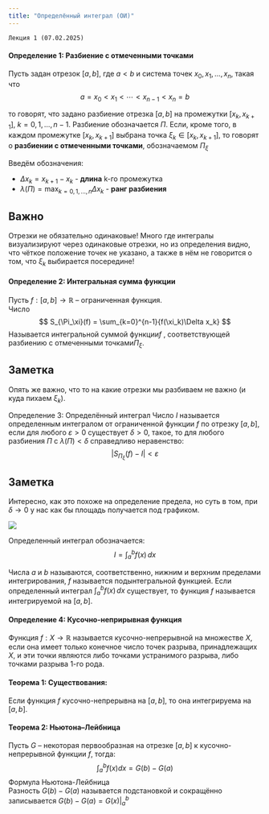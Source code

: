 ```yaml
---
title: "Определённый интеграл (ОИ)"
---
```

`Лекция 1 (07.02.2025)`

#### Определение 1: Разбиение с отмеченными точками
Пусть задан отрезок $[a, b]$, где $a < b$ и система точек $x_0, x_1, ..., x_n$, такая что 
$$
a = x_0 < x_1 < \cdots < x_{n-1} < x_n = b
$$

то говорят, что задано разбиение отрезка $[a, b]$ на промежутки $[x_k, x_{k+1}]$, $k = 0, 1, ..., n-1$. Разбиение обозначается $\Pi$. Если, кроме того, в каждом промежутке $[x_k, x_{k+1}]$ выбрана точка $\xi_k \in [x_k, x_{k+1}]$, то говорят о **разбиении с отмеченными точками**, обозначаемом $\Pi_\xi$

Введём обозначения:

- $\Delta x_k = x_{k+1} - x_k$ - **длина** k-го промежутка
- $\lambda(\Pi) = \max_{k=0,1,...,n} \Delta x_k$ - **ранг разбиения**

::: {.callout-important}
## Важно
Отрезки не обязательно одинаковые! Много где интегралы визуализируют через одинаковые отрезки, но из определения видно, что чёткое положение точек не указано, а также в нём не говорится о том, что $\xi_k$ выбирается посередине!
:::

#### Определение 2: Интегральная сумма функции
Пусть $f : [a, b] \rightarrow \mathbb{R}$ -- ограниченная функция.\
Число 
$$
S_{\Pi_\xi}(f) = \sum_{k=0}^{n-1}{f(\xi_k)\Delta x_k}
$$ 
Называется интегральной суммой функции$f$ , соответствующей разбиению с отмеченными точками$\Pi_\xi$.

::: {.callout-note}
## Заметка
Опять же важно, что то на какие отрезки мы разбиваем не важно (и куда пихаем $\xi_k$).
:::


Определение 3: Определённый интеграл
Число $I$ называется определенным интегралом от ограниченной функции $f$ по отрезку $[a, b]$, если для любого $\varepsilon > 0$ существует $\delta > 0$, такое, то для любого разбиения $\Pi$ с $\lambda(\Pi) < \delta$ справедливо неравенство:
$$
\vert S_{\Pi_\xi}(f) - I \vert < \varepsilon
$$

::: {.callout-note}
## Заметка
Интересно, как это похоже на определение предела, но суть в том, при $\delta \rightarrow 0$ у нас как бы площадь получается под графиком.
:::

![](Img/int_vis.png){fig-align="center"}

Определенный интеграл обозначается:
$$
I = \int_a^b{f(x)\,dx}
$$

Числа $a$ и $b$ называются, соответственно, нижним и верхним пределами интегрирования, $f$ называется подынтегральной функцией. Если определенный интеграл $\int_a^b{f(x)\,dx}$ существует, то функция $f$ называется интегрируемой на $[a, b]$.


#### Определение 4: Кусочно-неприрывная функция
Функция $f : X \rightarrow \mathbb{R}$ называется кусочно-непрерывной на множестве $X$, если она имеет только конечное число точек разрыва, принадлежащих $X$, и эти точки являются либо точками устранимого разрыва, либо точками разрыва 1-го рода.


#### Теорема 1: Cуществования:
Если функция $f$ кусочно-непрерывна на $[a, b]$, то она интегрируема на $[a, b]$.


#### Теорема 2: Ньютона–Лейбница
Пусть $G$ – некоторая первообразная на отрезке $[a, b]$ к кусочно-непрерывной функции $f$, тогда:
$$
\int_a^b{f(x)dx} = G(b) - G(a)
$$
Формула Ньютона-Лейбница\
Разность $G(b) - G(a)$ называется подстановкой и сокращённо записывается $G(b) - G(a) = G(x)\Big|_a^b$

